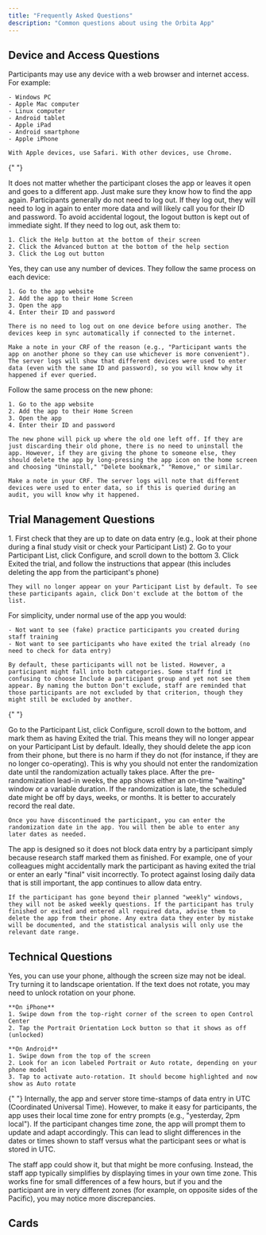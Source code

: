 ```yaml
---
title: "Frequently Asked Questions"
description: "Common questions about using the Orbita App"
---
```



## Device and Access Questions

<Accordions>
  <Accordion title="My participant does not have a smartphone. Can they use any other device?">
    Participants may use any device with a web browser and internet access. For example:

    - Windows PC
    - Apple Mac computer
    - Linux computer
    - Android tablet
    - Apple iPad
    - Android smartphone
    - Apple iPhone

    With Apple devices, use Safari. With other devices, use Chrome.

  </Accordion>

{" "}

<Accordion title="Should the participant close the app after using it?">
  It does not matter whether the participant closes the app or leaves it open
  and goes to a different app. Just make sure they know how to find the app
  again.
</Accordion>

  <Accordion title="I have a logout button on my screen. Why does the participant not have a logout button?">
    Participants generally do not need to log out. If they log out, they will need to log in again to enter more data and will likely call you for their ID and password. To avoid accidental logout, the logout button is kept out of immediate sight. If they need to log out, ask them to:

    1. Click the Help button at the bottom of their screen
    2. Click the Advanced button at the bottom of the help section
    3. Click the Log out button

  </Accordion>

  <Accordion title="Can my participant use a different device on some occasions?">
    Yes, they can use any number of devices. They follow the same process on each device:

    1. Go to the app website
    2. Add the app to their Home Screen
    3. Open the app
    4. Enter their ID and password

    There is no need to log out on one device before using another. The devices keep in sync automatically if connected to the internet.

    Make a note in your CRF of the reason (e.g., "Participant wants the app on another phone so they can use whichever is more convenient"). The server logs will show that different devices were used to enter data (even with the same ID and password), so you will know why it happened if ever queried.

  </Accordion>

  <Accordion title="My participant has changed their phone to a new one">
    Follow the same process on the new phone:

    1. Go to the app website
    2. Add the app to their Home Screen
    3. Open the app
    4. Enter their ID and password

    The new phone will pick up where the old one left off. If they are just discarding their old phone, there is no need to uninstall the app. However, if they are giving the phone to someone else, they should delete the app by long-pressing the app icon on the home screen and choosing "Uninstall," "Delete bookmark," "Remove," or similar.

    Make a note in your CRF. The server logs will note that different devices were used to enter data, so if this is queried during an audit, you will know why it happened.

  </Accordion>
</Accordions>

## Trial Management Questions

<Accordions>
  <Accordion title="My participant has finished the trial">
    1. First check that they are up to date on data entry (e.g., look at their phone during a final study visit or check your Participant List)
    2. Go to your Participant List, click Configure, and scroll down to the bottom
    3. Click Exited the trial, and follow the instructions that appear (this includes deleting the app from the participant's phone)

    They will no longer appear on your Participant List by default. To see these participants again, click Don't exclude at the bottom of the list.

  </Accordion>

  <Accordion title="Why does the Participant List have buttons named 'Don't Exclude' rather than 'Include'?">
    For simplicity, under normal use of the app you would:

    - Not want to see (fake) practice participants you created during staff training
    - Not want to see participants who have exited the trial already (no need to check for data entry)

    By default, these participants will not be listed. However, a participant might fall into both categories. Some staff find it confusing to choose Include a participant group and yet not see them appear. By naming the button Don't exclude, staff are reminded that those participants are not excluded by that criterion, though they might still be excluded by another.

  </Accordion>

{" "}

<Accordion title="My participant is withdrawing from the study early">
  Go to the Participant List, click Configure, scroll down to the bottom, and
  mark them as having Exited the trial. This means they will no longer appear on
  your Participant List by default. Ideally, they should delete the app icon
  from their phone, but there is no harm if they do not (for instance, if they
  are no longer co-operating).
</Accordion>

  <Accordion title="My participant cannot have their randomization on the scheduled date">
    This is why you should not enter the randomization date until the randomization actually takes place. After the pre-randomization lead-in weeks, the app shows either an on-time "waiting" window or a variable duration. If the randomization is late, the scheduled date might be off by days, weeks, or months. It is better to accurately record the real date.

    Once you have discontinued the participant, you can enter the randomization date in the app. You will then be able to enter any later dates as needed.

  </Accordion>

  <Accordion title="Why is the app still asking my participant for data even though they have finished?">
    The app is designed so it does not block data entry by a participant simply because research staff marked them as finished. For example, one of your colleagues might accidentally mark the participant as having exited the trial or enter an early "final" visit incorrectly. To protect against losing daily data that is still important, the app continues to allow data entry.

    If the participant has gone beyond their planned "weekly" windows, they will not be asked weekly questions. If the participant has truly finished or exited and entered all required data, advise them to delete the app from their phone. Any extra data they enter by mistake will be documented, and the statistical analysis will only use the relevant date range.

  </Accordion>
</Accordions>

## Technical Questions

<Accordions>
  <Accordion title="Can I use my phone instead of a tablet or computer?">
    Yes, you can use your phone, although the screen size may not be ideal. Try turning it to landscape orientation. If the text does not rotate, you may need to unlock rotation on your phone.

    **On iPhone**
    1. Swipe down from the top-right corner of the screen to open Control Center
    2. Tap the Portrait Orientation Lock button so that it shows as off (unlocked)

    **On Android**
    1. Swipe down from the top of the screen
    2. Look for an icon labeled Portrait or Auto rotate, depending on your phone model
    3. Tap to activate auto-rotation. It should become highlighted and now show as Auto rotate

  </Accordion>

{" "}
<Accordion title="Why does the live-assist screen warn about time-zones?">
  Internally, the app and server store time-stamps of data entry in UTC
  (Coordinated Universal Time). However, to make it easy for participants, the
  app uses their local time zone for entry prompts (e.g., "yesterday, 2pm
  local"). If the participant changes time zone, the app will prompt them to
  update and adapt accordingly. This can lead to slight differences in the dates
  or times shown to staff versus what the participant sees or what is stored in
  UTC.
</Accordion>

  <Accordion title="Why can the staff app not show the participant's timezone?">
    The staff app could show it, but that might be more confusing. Instead, the staff app typically simplifies by displaying times in your own time zone. This works fine for small differences of a few hours, but if you and the participant are in very different zones (for example, on opposite sides of the Pacific), you may notice more discrepancies.
  </Accordion>
</Accordions>

## Cards
